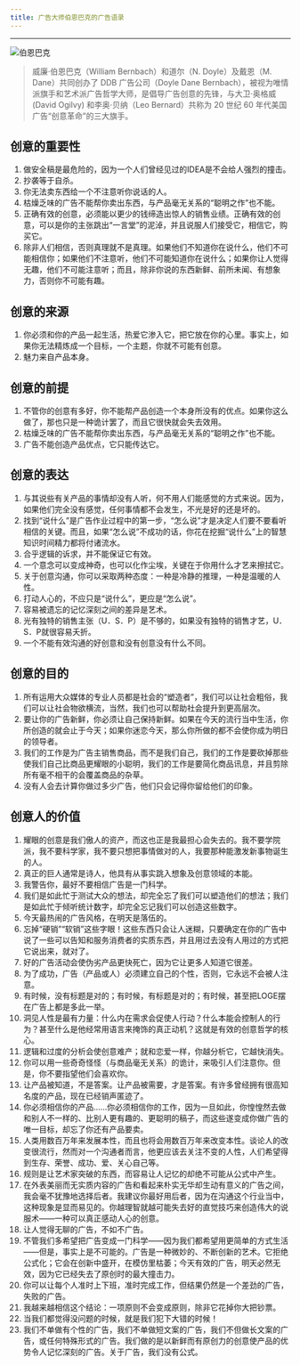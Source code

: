 ```yaml
---
title: 广告大师伯恩巴克的广告语录
---
```



---

<Image
  src="https://img.dava.cc/img/伯恩巴克.png"
  alt="伯恩巴克"
  width={1080}
  height={500}
/>

> 威廉·伯恩巴克（William Bernbach）和道尔（N. Doyle）及戴恩（M. Dane）共同创办了 DDB 广告公司（Doyle Dane Bernbach），被视为唯情派旗手和艺术派广告哲学大师，是倡导广告创意的先锋，与大卫·奥格威 (David Ogilvy) 和李奥·贝纳（Leo Bernard）共称为 20 世纪 60 年代美国广告“创意革命”的三大旗手。

## 创意的重要性

1. 做安全稿是最危险的，因为一个人们曾经见过的IDEA是不会给人强烈的撞击。
2. 抄袭等于自杀。
3. 你无法卖东西给一个不注意听你说话的人。
4. 枯燥乏味的广告不能帮你卖出东西，与产品毫无关系的“聪明之作”也不能。
5. 正确有效的创意，必须能以更少的钱缔造出惊人的销售业绩。正确有效的创意，可以是你的主张跳出“一言堂”的泥淖，并且说服人们接受它，相信它，购买它。
6. 除非人们相信，否则真理就不是真理。如果他们不知道你在说什么，他们不可能相信你；如果他们不注意听，他们不可能知道你在说什么；如果你让人觉得无趣，他们不可能注意听；而且，除非你说的东西新鲜、前所未闻、有想象力，否则你不可能有趣。

## 创意的来源

1. 你必须和你的产品一起生活，热爱它渗入它，把它放在你的心里。事实上，如果你无法精炼成一个目标，一个主题，你就不可能有创意。
2. 魅力来自产品本身。

## 创意的前提

1. 不管你的创意有多好，你不能帮产品创造一个本身所没有的优点。如果你这么做了，那也只是一种诡计罢了，而且它很快就会失去效用。
2. 枯燥乏味的广告不能帮你卖出东西，与产品毫无关系的“聪明之作”也不能。
3. 广告不能创造产品优点，它只能传达它。

## 创意的表达

1. 与其说些有关产品的事情却没有人听，何不用人们能感觉的方式来说。因为，如果他们完全没有感觉，任何事情都不会发生，不光是好的还是坏的。
2. 找到“说什么”是广告作业过程中的第一步，“怎么说”才是决定人们要不要看听相信的关键。而且，如果“怎么说”不成功的话，你花在挖掘“说什么”上的智慧知识时间精力都将付诸流水。
3. 合乎逻辑的诉求，并不能保证它有效。
4. 一个意念可以变成神奇，也可以化作尘埃，关键在于你用什么才艺来擦拭它。
5. 关于创意沟通，你可以采取两种态度：一种是冷静的推理，一种是温暖的人性。
6. 打动人心的，不应只是“说什么”，更应是“怎么说”。
7. 容易被遗忘的记忆深刻之间的差异是艺术。
8. 光有独特的销售主张（U．S．P）是不够的，如果没有独特的销售才艺，U．S．P就很容易夭折。
9. 一个不能有效沟通的好创意和没有创意没有什么不同。

## 创意的目的

1. 所有运用大众媒体的专业人员都是社会的“塑造者”，我们可以让社会粗俗，我们可以让社会物欲横流，当然，我们也可以帮助社会提升到更高层次。
2. 要让你的广告新鲜，你必须让自己保持新鲜。如果在今天的流行当中生活，你所创造的就会止于今天；如果你迷恋今天，那么你所做的都不会使你成为明日的领导者。
3. 我们的工作是为广告主销售商品，而不是我们自己，我们的工作是要砍掉那些使我们自己比商品更耀眼的小聪明，我们的工作是要简化商品讯息，并且剪除所有毫不相干的会覆盖商品的杂草。
4. 没有人会去计算你做过多少广告，他们只会记得你留给他们的印象。

## 创意人的价值

1. 耀眼的创意是我们傲人的资产，而这也正是我最担心会失去的。我不要学院派，我不要科学家，我不要只想把事情做对的人，我要那种能激发新事物诞生的人。
2. 真正的巨人通常是诗人，他具有从事实跳入想象及创意领域的本能。
3. 我警告你，最好不要相信广告是一门科学。
4. 我们是如此忙于测试大众的想法，却完全忘了我们可以塑造他们的想法；我们是如此忙于倾听统计数字，却完全忘记我们可以创造这些数字。
5. 今天最热闹的广告风格，在明天是落伍的。
6. 忘掉“硬销”“软销”这些字眼！这些东西只会让人迷糊，只要确定在你的广告中说了一些可以告知和服务消费者的实质东西，并且用过去没有人用过的方式把它说出来，就对了。
7. 好的广告活动会使伪劣产品更快死亡，因为它让更多人知道它很差。
8. 为了成功，广告（产品或人）必须建立自己的个性，否则，它永远不会被人注意。
9. 有时候，没有标题是对的；有时候，有标题是对的；有时候，甚至把LOGE摆在广告上都是多此一举。
10. 洞见人性是最有力量：什么内在需求会促使人行动？什么本能会控制人的行为？甚至什么是他经常用语言来掩饰的真正动机？这就是有效的创意哲学的核心。
11. 逻辑和过度的分析会使创意难产；就和恋爱一样，你越分析它，它越快消失。
12. 你可以用一些奇奇怪怪（与商品毫无关系）的诡计，来吸引人们注意你。但是，你不要指望他们会喜欢你。
13. 让产品被知道，不是答案。让产品被需要，才是答案。有许多曾经拥有很高知名度的产品，现在已经销声匿迹了。
14. 你必须相信你的产品……你必须相信你的工作，因为一旦如此，你惶惶然去做和别人不一样的、比别人更有趣的、更聪明的稿子，而这些遂变成你做广告的唯一目标，却忘了你还有产品要卖。
15. 人类用数百万年来发展本性，而且也将会用数百万年来改变本性。谈论人的改变很流行，然而对一个沟通者而言，他更应该去关注不变的人性，人们希望得到生存、荣誉、成功、爱、关心自己等。
16. 规则是让艺术家突破的东西，而容易让人记忆的却绝不可能从公式中产生。
17. 在外表美丽而无实质内容的广告和看起来朴实无华却生动有意义的广告之间，我会毫不犹豫地选择后者。我建议你最好用后者，因为在沟通这个行业当中，这种现象是显而易见的。你越理智就越可能失去好的直觉技巧来创造伟大的说服术——一种可以真正感动人心的创意。
18. 让人觉得无聊的广告，不如不广告。
19. 不管我们多希望把广告变成一门科学——因为我们都希望用更简单的方式生活——但是，事实上是不可能的。广告是一种微妙的、不断创新的艺术。它拒绝公式化；它会在创新中盛开，在模仿里枯萎；今天有效的广告，明天必然无效，因为它已经失去了原创时的最大撞击力。
20. 你可以让每个人准时上下班，准时完成工作，但结果仍然是一个差劲的广告，失败的广告。
21. 我越来越相信这个结论：一项原则不会变成原则，除非它花掉你大把钞票。
22. 当我们都觉得没问题的时候，就是我们犯下大错的时候！
23. 我们不单做有个性的广告，我们不单做短文案的广告，我们不但做长文案的广告，或任何特殊形式的广告。我们做的是以新鲜而有原创力的创意使产品的优势令人记忆深刻的广告。关于广告，我们没有公式。